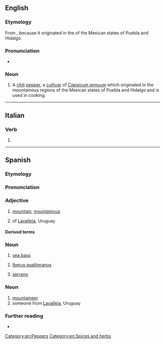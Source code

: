{{also|Serrano}}
==English==
{{wikipedia|Serrano pepper}}

===Etymology===
From {{bor|en|es|serrano||mountainous}}, because it originated in the {{m|es|sierra|sierras|mountains}} of the Mexican states of Puebla and Hidalgo.

===Pronunciation===
* {{IPA|en|/səˈɹɑːnəʊ/}}

===Noun===
{{en-noun}}

# A [[chili]] [[pepper]], a [[cultivar]] of ''[[Capsicum annuum]]'' which originated in the mountainous regions of the Mexican states of Puebla and Hidalgo and is used in cooking.

[[Category:en:Peppers]]
[[Category:en:Spices and herbs]]

----

==Italian==

===Verb===
{{head|it|verb form}}

# {{inflection of|it|serrare||3|p|pres|indc}}

----

==Spanish==

===Etymology===
{{af|es|sierra|-ano}}

===Pronunciation===
{{es-IPA}}

===Adjective===
{{es-adj}}

# [[mountain]], [[mountainous]]
# {{lb|es|relational}} of [[Lavalleja]], Uruguay

====Derived terms====
{{col3|es
|cuerpo serrano
|jamón serrano}}

===Noun===
{{es-noun|m}}

# [[sea bass]]
# {{lb|es|mollusc}} [[w:Iberus gualtieranus|Iberus gualtieranus]]
# [[#English|serrano]] {{gloss|serrano chili}}

===Noun===
{{es-noun|m|f=+}}

# [[mountaineer]]
# someone from [[Lavalleja]], Uruguay

===Further reading===
* {{R:es:DRAE}}

{{C|es|Fish|Spices and herbs|Vegetables|Demonyms}}